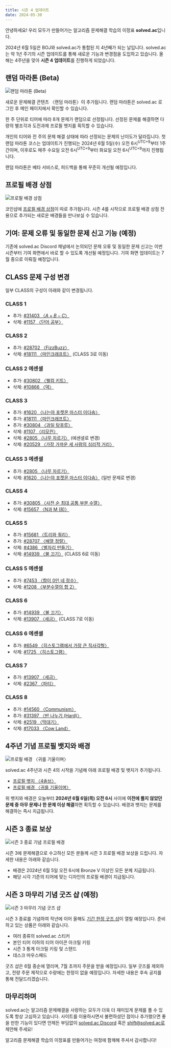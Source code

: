 ```yaml
---
title: 시즌 4 업데이트 
date: 2024-05-30
---
```


안녕하세요! 우리 모두가 만들어가는 알고리즘 문제해결 학습의 이정표 **solved.ac**입니다.

2024년 6월 5일은 BOJ와 solved.ac가 통합된 지 4년째가 되는 날입니다. solved.ac는 악 1년 주기의 시즌 업데이트를 통해 새로운 기능과 변경점을 도입하고 있습니다. 올해는 4주년을 맞아 **시즌 4 업데이트**를 진행하게 되었습니다.

## 랜덤 마라톤 (Beta)

![랜덤 마라톤 (Beta)](./240530/marathon.png)

새로운 문제해결 콘텐츠 〈랜덤 마라톤〉이 추가됩니다. 랜덤 마라톤은 solved.ac 로그인 후 메인 페이지에서 확인할 수 있습니다.

한 주 단위로 티어에 따라 8개 문제가 랜덤으로 선정됩니다. 선정된 문제를 해결하면 다량의 별조각과 도전과제 프로필 뱃지를 획득할 수 있습니다.

개인의 티어와 전 주의 문제 해결 상태에 따라 선정되는 문제의 난이도가 달라집니다. 첫 랜덤 마라톤 코스는 업데이트가 진행되는 2024년 6월 5일(수) 오전 6시<sup>UTC+9</sup>부터 1주간이며, 이후로도 매주 수요일 오전 6시<sup>UTC+9</sup>부터
화요일 오전 6시<sup>UTC+9</sup>까지 진행됩니다. 

랜덤 마라톤은 베타 서비스로, 피드백을 통해 꾸준히 개선될 예정입니다.

## 프로필 배경 상점

![프로필 배경 상점](./240530/background-shop.png)

코인샵에 [프로필 배경 상점](https://solved.ac/coin/shop/background)이 따로 추가됩니다. 시즌 4를 시작으로 프로필 배경 상점 전용으로 추가되는 새로운 배경들을 만나보실 수 있습니다.

## 기여: 문제 오류 및 동일한 문제 신고 기능 (예정)

기존에 solved.ac Discord 채널에서 논의되던 문제 오류 및 동일한 문제 신고는 이번 시즌부터 기여 화면에서 바로 할 수 있도록 개선될 예정입니다. 기여 화면 업데이트는 7월 중으로 이뤄질 예정입니다.

## CLASS 문제 구성 변경

일부 CLASS의 구성이 아래와 같이 변경됩니다.

### <ClassIcon c={1} /> CLASS 1

- 추가: [#31403 〈$A+B-C$〉](https://www.acmicpc.net/problem/31403)
- 삭제: [#1157 〈단어 공부〉](https://www.acmicpc.net/problem/1157)

### <ClassIcon c={2} /> CLASS 2

- 추가: [#28702 〈FizzBuzz〉](https://www.acmicpc.net/problem/28702)
- 삭제: [#18111 〈마인크래프트〉](https://www.acmicpc.net/problem/18111) (CLASS 3로 이동)

### <ClassIcon c={2} d="silver" /> CLASS 2 에센셜

- 추가: [#30802 〈웰컴 키트〉](https://www.acmicpc.net/problem/30802)
- 삭제: [#10866 〈덱〉](https://www.acmicpc.net/problem/10866)

### <ClassIcon c={3} /> CLASS 3

- 추가: [#1620 〈나는야 포켓몬 마스터 이다솜〉](https://www.acmicpc.net/problem/1620)
- 추가: [#18111 〈마인크래프트〉](https://www.acmicpc.net/problem/18111)
- 추가: [#30804 〈과일 탕후루〉](https://www.acmicpc.net/problem/30804)
- 삭제: [#1107 〈리모컨〉](https://www.acmicpc.net/problem/1107)
- 삭제: [#2805 〈나무 자르기〉](https://www.acmicpc.net/problem/2805) (에센셜로 변경)
- 삭제: [#20529 〈가장 가까운 세 사람의 심리적 거리〉](https://www.acmicpc.net/problem/20529)

### <ClassIcon c={3} d="silver" /> CLASS 3 에센셜

- 추가: [#2805 〈나무 자르기〉](https://www.acmicpc.net/problem/2805)
- 삭제: [#1620 〈나는야 포켓몬 마스터 이다솜〉](https://www.acmicpc.net/problem/1620) (일반 문제로 변경)

### <ClassIcon c={4} /> CLASS 4

- 추가: [#30805 〈사전 순 최대 공통 부분 수열〉](https://www.acmicpc.net/problem/30805)
- 삭제: [#15657 〈N과 M (8)〉](https://www.acmicpc.net/problem/15657)

### <ClassIcon c={5} /> CLASS 5

- 추가: [#15681 〈트리와 쿼리〉](https://www.acmicpc.net/problem/15681)
- 추가: [#28707 〈배열 정렬〉](https://www.acmicpc.net/problem/28707)
- 삭제: [#4386 〈별자리 만들기〉](https://www.acmicpc.net/problem/4386)
- 삭제: [#14939 〈불 끄기〉](https://www.acmicpc.net/problem/14939) (CLASS 6로 이동)

### <ClassIcon c={5} d="silver" /> CLASS 5 에센셜

- 추가: [#7453 〈합이 0인 네 정수〉](https://www.acmicpc.net/problem/7453)
- 삭제: [#1208 〈부분수열의 합 2〉](https://www.acmicpc.net/problem/1208)

### <ClassIcon c={6} /> CLASS 6

- 추가: [#14939 〈불 끄기〉](https://www.acmicpc.net/problem/14939)
- 삭제: [#13907 〈세금〉](https://www.acmicpc.net/problem/13907) (CLASS 7로 이동)

### <ClassIcon c={6} d="silver" /> CLASS 6 에센셜

- 추가: [#6549 〈히스토그램에서 가장 큰 직사각형〉](https://www.acmicpc.net/problem/6549)
- 삭제: [#1725 〈히스토그램〉](https://www.acmicpc.net/problem/1725)

### <ClassIcon c={7} /> CLASS 7

- 추가: [#13907 〈세금〉](https://www.acmicpc.net/problem/13907)
- 삭제: [#2367 〈파티〉](https://www.acmicpc.net/problem/2367)

### <ClassIcon c={8} /> CLASS 8

- 추가: [#14560 〈Communism〉](https://www.acmicpc.net/problem/14560)
- 추가: [#31397 〈반 나누기 (Hard)〉](https://www.acmicpc.net/problem/31397)
- 삭제: [#2519 〈막대기〉](https://www.acmicpc.net/problem/2519)
- 삭제: [#17033 〈Cow Land〉](https://www.acmicpc.net/problem/17033)

## 4주년 기념 프로필 뱃지와 배경

![프로필 배경 〈귀를 기울이며〉](./240530/background.png)

solved.ac 4주년과 시즌 4의 시작을 기념해 아래 프로필 배경 및 뱃지가 추가됩니다.

- [프로필 뱃지 〈4솔브〉](https://solved.ac/badges/anniversary_4th)
- [프로필 배경 〈귀를 기울이며〉](https://solved.ac/backgrounds/anniversary_4th)

위 뱃지와 배경은 오늘부터 **2024년 6월 6일(목) 오전 6시** 사이에 **이전에 풀지 않았던 문제 중 아무 문제나 한 문제 이상 해결**하면 획득할 수 있습니다. 배경과 뱃지는 문제를 해결하는 즉시 지급됩니다.

## 시즌 3 종료 보상

![시즌 3 종료 기념 프로필 배경](./240530/s3-background.png)

시즌 3에 문제해결으로 수고하신 모든 분들께 시즌 3 프로필 배경 보상을 드립니다. 자세한 내용은 아래와 같습니다.

- 배경은 2024년 6월 5일 오전 6시에 Bronze V 이상인 모든 분께 지급됩니다.
- 해당 시각 기준의 티어에 맞는 디자인의 프로필 배경이 지급됩니다.

## 시즌 3 마무리 기념 굿즈 샵 (예정)

![시즌 3 마무리 기념 굿즈 샵](./240530/merch.webp)

시즌 3 종료를 기념하여 작년에 이어 올해도 [기간 한정 굿즈 샵](https://solved.ac/merch)이 열릴 예정입니다. 준비하고 있는 상품은 아래와 같습니다.

- 여러 종류의 solved.ac 스티커
- 본인 티어 이하의 티어 아이콘 아크릴 키링
- 시즌 3 통계 아크릴 키링 및 스탠드
- 데스크 마우스패드

굿즈 샵은 6월 중순에 열리며, 7월 초까지 주문을 받을 예정입니다. 일부 굿즈를 제외하고, 전량 주문 제작으로 수량에는 한정이 없을 예정입니다. 자세한 내용은 후속 공지를 통해 전달드리겠습니다.

## 마무리하며

solved.ac는 알고리즘 문제해결을 사랑하는 모두가 더욱 더 재미있게 문제를 풀 수 있도록 항상 고심하고 있습니다.
사이트를 이용하시면서 불편하셨던 점이나 추가했으면 좋을 만한 기능이 있다면 언제든 부담없이 [solved.ac Discord](https://solved.ac/community) 혹은 shift@solved.ac로 제안해 주세요!

알고리즘 문제해결 학습의 이정표를 만들어가는 여정에 함께해 주셔서 감사합니다!